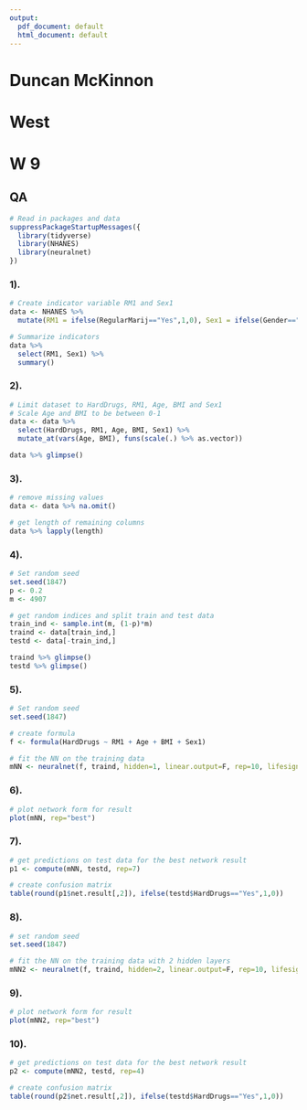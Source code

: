 ```yaml
---
output:
  pdf_document: default
  html_document: default
---
```

# Duncan McKinnon
# West
# W 9

## QA

```r
# Read in packages and data
suppressPackageStartupMessages({
  library(tidyverse)
  library(NHANES)
  library(neuralnet)
})
```

### 1).

```r
# Create indicator variable RM1 and Sex1
data <- NHANES %>% 
  mutate(RM1 = ifelse(RegularMarij=="Yes",1,0), Sex1 = ifelse(Gender=="male",1,0))

# Summarize indicators
data %>% 
  select(RM1, Sex1) %>%
  summary()
```

### 2).

```r
# Limit dataset to HardDrugs, RM1, Age, BMI and Sex1
# Scale Age and BMI to be between 0-1
data <- data %>%
  select(HardDrugs, RM1, Age, BMI, Sex1) %>%
  mutate_at(vars(Age, BMI), funs(scale(.) %>% as.vector))

data %>% glimpse()

```

### 3).

```r
# remove missing values
data <- data %>% na.omit()

# get length of remaining columns
data %>% lapply(length)
```

### 4).

```r
# Set random seed
set.seed(1847)
p <- 0.2
m <- 4907

# get random indices and split train and test data
train_ind <- sample.int(m, (1-p)*m)
traind <- data[train_ind,]
testd <- data[-train_ind,]

traind %>% glimpse()
testd %>% glimpse()
```

### 5).

```r
# Set random seed
set.seed(1847)

# create formula
f <- formula(HardDrugs ~ RM1 + Age + BMI + Sex1)

# fit the NN on the training data
mNN <- neuralnet(f, traind, hidden=1, linear.output=F, rep=10, lifesign="minimal")
```

### 6).

```r
# plot network form for result
plot(mNN, rep="best")
```

### 7).

```r
# get predictions on test data for the best network result
p1 <- compute(mNN, testd, rep=7)

# create confusion matrix
table(round(p1$net.result[,2]), ifelse(testd$HardDrugs=="Yes",1,0))
```

### 8).

```r
# set random seed
set.seed(1847)

# fit the NN on the training data with 2 hidden layers
mNN2 <- neuralnet(f, traind, hidden=2, linear.output=F, rep=10, lifesign="minimal")

```

### 9).

```r
# plot network form for result
plot(mNN2, rep="best")
```

### 10).

```r
# get predictions on test data for the best network result
p2 <- compute(mNN2, testd, rep=4)

# create confusion matrix
table(round(p2$net.result[,2]), ifelse(testd$HardDrugs=="Yes",1,0))
```

